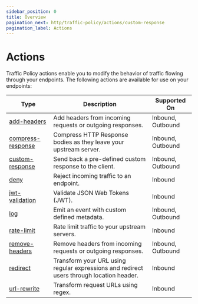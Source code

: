 ```yaml
---
sidebar_position: 0
title: Overview
pagination_next: http/traffic-policy/actions/custom-response
pagination_label: Actions
---
```


# Actions

Traffic Policy actions enable you to modify the behavior of traffic flowing through your endpoints. The following actions are available for use on your endpoints:

| Type                                   | Description                                                                              | Supported On      |
| -------------------------------------- | ---------------------------------------------------------------------------------------- | ----------------- |
| [add-headers](add-headers)             | Add headers from incoming requests or outgoing responses.                                | Inbound, Outbound |
| [compress-response](compress-response) | Compress HTTP Response bodies as they leave your upstream server.                        | Inbound, Outbound |
| [custom-response](custom-response)     | Send back a pre-defined custom response to the client.                                   | Inbound, Outbound |
| [deny](deny)                           | Reject incoming traffic to an endpoint.                                                  | Inbound           |
| [jwt-validation](jwt-validation)       | Validate JSON Web Tokens (JWT).                                                          | Inbound           |
| [log](log)                             | Emit an event with custom defined metadata.                                              | Inbound, Outbound |
| [rate-limit](rate-limit)               | Rate limit traffic to your upstream servers.                                             | Inbound           |
| [remove-headers](remove-headers)       | Remove headers from incoming requests or outgoing responses.                             | Inbound, Outbound |
| [redirect](redirect)                   | Transform your URL using regular expressions and redirect users through location header. | Inbound           |
| [url-rewrite](url-rewrite)             | Transform request URLs using regex.                                                      | Inbound           |
